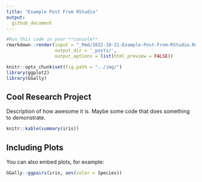 ```yaml
---
title: "Example Post From RStudio"
output: 
  github_document
---
```


```r
#Run this code in your **console**
rmarkdown::render(input = "_Rmd/2022-10-21-Example-Post-From-RStudio.Rmd", 
                  output_dir = '_posts/', 
                  output_options = list(html_preview = FALSE))
```

```r
knitr::opts_chunk$set(fig.path = "../img/")
library(ggplot2)
library(GGally)
```

## Cool Research Project

Description of how awesome it is.  Maybe some code that does something to demonstrate.

```r
knitr::kable(summary(iris))
```

## Including Plots

You can also embed plots, for example:

```r
GGally::ggpairs(iris, aes(color = Species))
```
